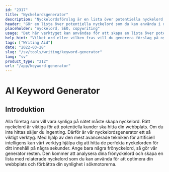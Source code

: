 ```yaml
---
id: "2317"
title: "Nyckelordsgenerator"
description: "Nyckelordsförslag är en lista över potentiella nyckelord som du kan använda för att optimera ditt innehåll för sökmotorer. Syftet med det här verktyget är att hjälpa dig att hitta de mest relevanta och populära nyckelorden för ditt innehåll. För att använda det här verktyget behöver du bara skriva in ett ord eller en fras i sökfältet så genererar vi en lista över relaterade nyckelord."
header: "Gör en lista över potentiella nyckelord som du kan använda i ditt innehåll."
placeholder: "nyckelord, SEO, copywriting"
usage: "Det här verktyget kan användas för att skapa en lista över potentiella nyckelord som du kan använda i ditt innehåll. För att använda det här verktyget behöver du bara skriva in ett ord eller en fras i sökfältet så skapar vi en lista över relaterade nyckelord."
help_hint: "Vilket ord eller vilken fras vill du generera förslag på nyckelord för?"
tags: ["Writing Aid"]
date: "2022-03-28"
slug: "/sv/tools/writing/keyword-generator"
lang: "sv"
product_type: "212"
url: "/app/keyword-generator"
---
```






# AI Keyword Generator



## Introduktion



Alla företag som vill vara synliga på nätet måste skapa nyckelord. Rätt nyckelord är viktiga för att potentiella kunder ska hitta din webbplats. Om du inte hittas säljer du ingenting. Därför är vår nyckelordsgenerator ett så viktigt verktyg. Med hjälp av den mest avancerade tekniken för artificiell intelligens kan vårt verktyg hjälpa dig att hitta de perfekta nyckelorden för ditt innehåll på några sekunder. Ange bara några frönyckelord, så gör vår generator resten. Den kommer att analysera dina frönyckelord och skapa en lista med relaterade nyckelord som du kan använda för att optimera din webbplats och förbättra din synlighet i sökmotorerna.




